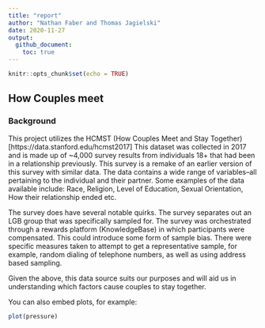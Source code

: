 ```yaml
---
title: "report"
author: "Nathan Faber and Thomas Jagielski"
date: 2020-11-27
output:
  github_document:
    toc: true
---
```


```r
knitr::opts_chunk$set(echo = TRUE)
```

## How Couples meet

### Background
This project utilizes the HCMST (How Couples Meet and Stay Together) [https://data.stanford.edu/hcmst2017] This dataset was collected in 2017 and is made up of ~4,000 survey results from individuals 18+ that had been in a relationship previously. This survey is a remake of an earlier version of this survey with similar data. The data  contains a wide range of variables--all pertaining to the individual and their partner. Some examples of the data available include: Race, Religion, Level of Education, Sexual Orientation, How their relationship ended etc.

The survey  does have several notable quirks. The survey separates out an LGB group that was specifically sampled for. The survey was orchestrated through a rewards platform (KnowledgeBase) in which participants were compensated. This could introduce some form of sample bias. There were specific measures taken to attempt to get a representative sample, for example, random dialing of telephone numbers, as well as using address based sampling.

Given the above, this data source suits our purposes and will aid us in understanding which factors cause couples to stay together.

You can also embed plots, for example:

```r
plot(pressure)
```

